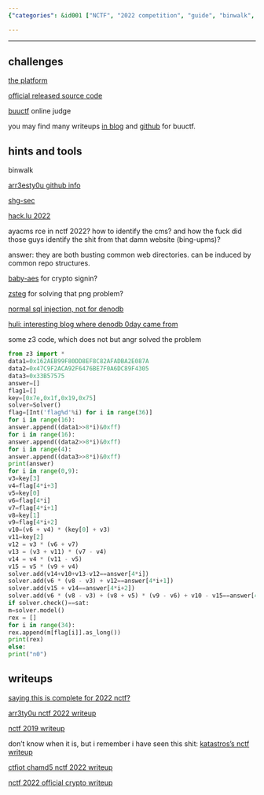 ```yaml
---
{"categories": &id001 ["NCTF", "2022 competition", "guide", "binwalk", "GitHub repositories", "SQL injection", "challenges"], "category": "Web Application Security", "date": "2022-12-05 08:00:02", "description": "Join the NCTF 2022 competition and get ready to put your skills to the test! The summary outlines essential resources such as binwalk, GitHub repositories, and SQL injection techniques to help you conquer the challenges. Get started today and showcase your talents on the global stage!", "tags": *id001, "title": "nctf writeups"}

---
```


------

## challenges

[the platform](https://nctf.h4ck.fun)

[official released source code](https://github.com/X1cT34m/NCTF2022)

[buuctf](https://buuoj.cn/) online judge

you may find many writeups [in blog](https://oopsdc.com/post/buuctf/) and [github](https://github.com/Yeuoly/buuctf_pwn) for buuctf.

## hints and tools

binwalk

[arr3esty0u github info](https://github.com/Arr3stY0u)

[shg-sec](https://shg-sec.com/#)

[hack.lu 2022](https://ctftime.org/event/1727)

ayacms rce in nctf 2022? how to identify the cms? and how the fuck did those guys identify the shit from that damn website (bing-upms)?

answer: they are both busting common web directories. can be induced by common repo structures.

[baby-aes](https://github.com/zieglerk/baby-AES) for crypto signin?

[zsteg](https://www.doyler.net/security-not-included/zsteg-easy-ctf-flags) for solving that png problem?

[normal sql injection, not for denodb](https://www.doyler.net/security-not-included/sqlite-injection)

[huli: interesting blog where denodb 0day came from](https://blog.huli.tw)

some z3 code, which does not but angr solved the problem

```python
from z3 import *
data1=0x162AEB99F80DD8EF8C82AFADBA2E087A
data2=0x47C9F2ACA92F6476BE7F0A6DC89F4305
data3=0x33B57575
answer=[]
flag1=[]
key=[0x7e,0x1f,0x19,0x75]
solver=Solver()
flag=[Int('flag%d'%i) for i in range(36)]
for i in range(16):
answer.append((data1>>8*i)&0xff)
for i in range(16):
answer.append((data2>>8*i)&0xff)
for i in range(4):
answer.append((data3>>8*i)&0xff)
print(answer)
for i in range(0,9):
v3=key[3]
v4=flag[4*i+3]
v5=key[0]
v6=flag[4*i]
v7=flag[4*i+1]
v8=key[1]
v9=flag[4*i+2]
v10=(v6 + v4) * (key[0] + v3)
v11=key[2]
v12 = v3 * (v6 + v7)
v13 = (v3 + v11) * (v7 - v4)
v14 = v4 * (v11 - v5)
v15 = v5 * (v9 + v4)
solver.add(v14+v10+v13-v12==answer[4*i])
solver.add(v6 * (v8 - v3) + v12==answer[4*i+1])
solver.add(v15 + v14==answer[4*i+2])
solver.add(v6 * (v8 - v3) + (v8 + v5) * (v9 - v6) + v10 - v15==answer[4*i+3])
if solver.check()==sat:
m=solver.model()
rex = []
for i in range(34):
rex.append(m[flag[i]].as_long())
print(rex)
else:
print("n0")

```

## writeups

[saying this is complete for 2022 nctf?](https://pupil857.github.io/)

[arr3ty0u nctf 2022 writeup](http://mp.weixin.qq.com/s?__biz=Mzg4MjcxMTAwMQ==&mid=2247485772&idx=1&sn=0f5b969f111d79027c59e6e2145698ef&chksm=cf53c9faf82440ec839aa7fc6b35bbc03251c824c5c5407ed9eb51181471d7514d651e3cfe97&mpshare=1&scene=23&srcid=12055uACFGja8KBjcPtP8ErG&sharer_sharetime=1670169963855&sharer_shareid=6eea79ff6da57fc6752ab0bc570bf392#rd)

[nctf 2019 writeup](https://www.codetd.com/en/article/9046407)

don't know when it is, but i remember i have seen this shit: [katastros's nctf writeup](https://blog.katastros.com/a?ID=00650-571829f2-3af9-4b1c-a3b7-3ebebca04377)

[ctfiot chamd5 nctf 2022 writeup](https://www.ctfiot.com/83703.html)

[nctf 2022 official crypto writeup](http://blog.tolinchan.xyz/2022/12/05/nctf-2022-official-writeup-crypto/)

